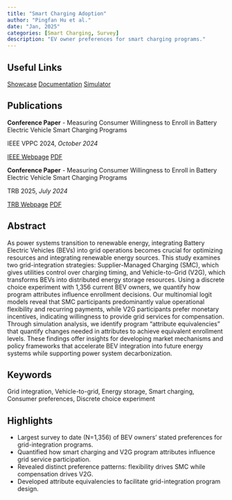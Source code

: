 ```yaml
---
title: "Smart Charging Adoption"
author: "Pingfan Hu et al."
date: "Jan, 2025"
categories: [Smart Charging, Survey]
description: "EV owner preferences for smart charging programs."
---
```


## Useful Links

::: {.d-flex .justify-content-center .flex-wrap .text-center}
[<i class="bi bi-file-text"></i> Showcase](https://sc.pingfanhu.com){.btn .btn-primary .m-1 style="width: 170px;"}
[<i class="bi bi-file-richtext"></i> Documentation](https://bev.pingfanhu.com){.btn .btn-primary .m-1 style="width: 170px;"}
[<i class="bi bi-calculator"></i> Simulator](https://gwuvehicle.shinyapps.io/enrollment_simulator/){.btn .btn-primary .m-1 style="width: 170px;"}
:::

## Publications

:::: {.card .mb-4 .custom-card}
::: {.card-body}
**Conference Paper** - Measuring Consumer Willingness to Enroll in Battery Electric Vehicle Smart Charging Programs

IEEE VPPC 2024, *October 2024*

::: {.d-flex .justify-content-end}
[<i class="bi bi-journal-bookmark-fill"></i> IEEE Webpage](https://ieeexplore.ieee.org/document/10755299){.btn .btn-outline-primary .mx-1}
[<i class="bi bi-file-earmark-pdf"></i> PDF](/pdf/smart_charging_ieee_2024.pdf){.btn .btn-outline-primary .mx-1}
:::
:::
::::

:::: {.card .mb-4 .custom-card}
::: {.card-body}
**Conference Paper** - Measuring Consumer Willingness to Enroll in Battery Electric Vehicle Smart Charging Programs

TRB 2025, *July 2024*

::: {.d-flex .justify-content-end}
[<i class="bi bi-journal-bookmark-fill"></i> TRB Webpage](https://annualmeeting.mytrb.org/OnlineProgram/Details/23152){.btn .btn-outline-primary .mx-1}
[<i class="bi bi-file-earmark-pdf"></i> PDF](/pdf/smart_charging_trb_2025.pdf){.btn .btn-outline-primary .mx-1}
:::
:::
::::

## Abstract

As power systems transition to renewable energy, integrating Battery Electric Vehicles (BEVs) into grid operations becomes crucial for optimizing resources and integrating renewable energy sources. This study examines two grid-integration strategies: Supplier-Managed Charging (SMC), which gives utilities control over charging timing, and Vehicle-to-Grid (V2G), which transforms BEVs into distributed energy storage resources. Using a discrete choice experiment with 1,356 current BEV owners, we quantify how program attributes influence enrollment decisions. Our multinomial logit models reveal that SMC participants predominantly value operational flexibility and recurring payments, while V2G participants prefer monetary incentives, indicating willingness to provide grid services for compensation. Through simulation analysis, we identify program "attribute equivalencies" that quantify changes needed in attributes to achieve equivalent enrollment levels. These findings offer insights for developing market mechanisms and policy frameworks that accelerate BEV integration into future energy systems while supporting power system decarbonization.

## Keywords

Grid integration, Vehicle-to-grid, Energy storage, Smart charging, Consumer preferences, Discrete choice experiment

## Highlights

- Largest survey to date (N=1,356) of BEV owners’ stated preferences for grid-integration programs.
- Quantified how smart charging and V2G program attributes influence grid service participation.
- Revealed distinct preference patterns: flexibility drives SMC while compensation drives V2G.
- Developed attribute equivalencies to facilitate grid-integration program design.

